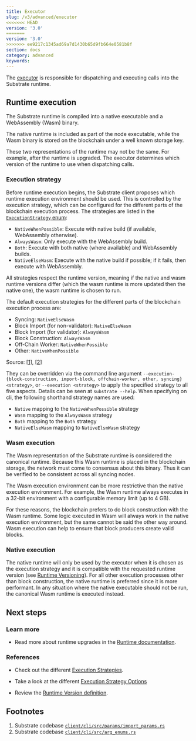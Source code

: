 ```yaml
---
title: Executor
slug: /v3/advanced/executor
<<<<<<< HEAD
version: '3.0' 
=======
version: '3.0'
>>>>>>> ee9217c1345ad69a7d1430b65d9fb664e0581b8f
section: docs
category: advanced
keywords:
---
```


The [executor](/v3/getting-started/glossary#executor) is responsible for dispatching and executing
calls into the Substrate runtime.

## Runtime execution

The Substrate runtime is compiled into a native executable and a WebAssembly (Wasm) binary.

The native runtime is included as part of the node executable, while the Wasm binary is stored on
the blockchain under a well known storage key.

These two representations of the runtime may not be the same. For example, after the runtime is
upgraded. The executor determines which version of the runtime to use when dispatching calls.

### Execution strategy

Before runtime execution begins, the Substrate client proposes which runtime execution environment
should be used. This is controlled by the execution strategy, which can be configured for the
different parts of the blockchain execution process. The strategies are listed in the
[`ExecutionStrategy` enum](/rustdocs/latest/sp_state_machine/enum.ExecutionStrategy.html):

- `NativeWhenPossible`: Execute with native build (if available, WebAssembly otherwise).
- `AlwaysWasm`: Only execute with the WebAssembly build.
- `Both`: Execute with both native (where available) and WebAssembly builds.
- `NativeElseWasm`: Execute with the native build if possible; if it fails, then execute with WebAssembly.

All strategies respect the runtime version, meaning if the native and wasm runtime versions differ
(which the wasm runtime is more updated then the native one), the wasm runtime is chosen to run.

The default execution strategies for the different parts of the blockchain execution process are:

- Syncing: `NativeElseWasm`
- Block Import (for non-validator): `NativeElseWasm`
- Block Import (for validator): `AlwaysWasm`
- Block Construction: `AlwaysWasm`
- Off-Chain Worker: `NativeWhenPossible`
- Other: `NativeWhenPossible`

Source: [[1]](#footnotes), [[2]](#footnotes)

They can be overridden via the command line argument `--execution-{block-construction, import-block, offchain-worker, other, syncing} <strategy>`, or `--execution <strategy>` to apply the specified strategy to all five aspects. Details can be seen at `substrate --help`. When specifying on cli, the following shorthand strategy names are used:

- `Native` mapping to the `NativeWhenPossible` strategy
- `Wasm` mapping to the `AlwaysWasm` strategy
- `Both` mapping to the `Both` strategy
- `NativeElseWasm` mapping to `NativeElsmWasm` strategy

### Wasm execution

The Wasm representation of the Substrate runtime is considered the canonical runtime. Because this
Wasm runtime is placed in the blockchain storage, the network must come to consensus about this
binary. Thus it can be verified to be consistent across all syncing nodes.

The Wasm execution environment can be more restrictive than the native execution environment. For
example, the Wasm runtime always executes in a 32-bit environment with a configurable memory limit
(up to 4 GB).

For these reasons, the blockchain prefers to do block construction with the Wasm runtime. Some logic
executed in Wasm will always work in the native execution environment, but the same cannot be said
the other way around. Wasm execution can help to ensure that block producers create valid blocks.

### Native execution

The native runtime will only be used by the executor when it is chosen as the execution strategy and
it is compatible with the requested runtime version (see
[Runtime Versioning](/v3/runtime/upgrades#runtime-versioning)).
For all other execution processes other than block construction, the native runtime is preferred
since it is more performant. In any situation where the native executable should not be run, the
canonical Wasm runtime is executed instead.

## Next steps

### Learn more

- Read more about runtime upgrades in the [Runtime documentation](/v3/runtime/upgrades).

### References

- Check out the different
  [Execution Strategies](/rustdocs/latest/sc_client_api/execution_extensions/struct.ExecutionStrategies.html).

- Take a look at the different
  [Execution Strategy Options](/rustdocs/latest/sp_state_machine/enum.ExecutionStrategy.html)

- Review the
  [Runtime Version definition](/rustdocs/latest/sp_version/struct.RuntimeVersion.html).

## Footnotes

1. Substrate codebase [`client/cli/src/params/import_params.rs`](https://github.com/paritytech/substrate/blob/9b08105b8c/client/cli/src/params/import_params.rs#L115-L124)
2. Substrate codebase [`client/cli/src/arg_enums.rs`](https://github.com/paritytech/substrate/blob/9b08105b8c/client/cli/src/arg_enums.rs#L193-L203)
